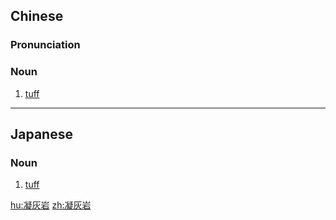 ==Chinese==
{{zh-forms}}

===Pronunciation===
{{zh-pron
|m=nínghuīyán
|cat=n
}}

===Noun===
{{zh-noun}}

# {{lb|zh|rock}} [[tuff]]

----

==Japanese==
{{ja-kanjitab|ぎょう|かい|がん|yomi=o}}

===Noun===
{{ja-noun|ぎょうかいがん}}

# {{lb|ja|rock|sort=きょうかいがん'}} [[tuff]]

[[hu:凝灰岩]]
[[zh:凝灰岩]]
